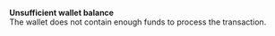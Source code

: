   
<Card title="001001" href="/development-resources/errors/codes/001001">  

 **Unsufficient wallet balance**  
 The wallet does not contain enough funds to process the transaction.  

</Card>